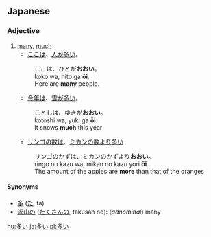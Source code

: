 ==Japanese==    
{{ja-kanjitab|多}}
===Adjective===
{{ja-adj|k|decl=i|hira=おおい|rom=ōi}}

# [[many]], [[much]]
#*[[ここ]][[は]]、[[人]][[が]][[多い]]。
#:ここは、ひとが'''おおい'''。
#:koko wa, hito ga '''ōi'''.
#:Here are '''many''' people.
#*[[今年]][[は]]、[[雪]][[が]][[多い]]。
#:ことしは、ゆきが'''おおい'''。
#:kotoshi wa, yuki ga '''ōi'''.
#:It snows '''much''' this year
#*[[リンゴ]][[の]][[数]][[は]]、[[ミカン]][[の]][[数]][[より]][[多い]]
#:リンゴのかずは、ミカンのかずより'''おおい'''。
#:ringo no kazu wa, mikan no kazu yori '''ōi'''.
#:The amount of the apples are '''more''' than that of the oranges

{{ja-i|多|おお|ō}}

====Synonyms====
*[[多]] ([[た]], ta)
*[[沢山]]の ([[たくさん]]の, takusan no): (''adnominal'') many

[[hu:多い]]
[[ja:多い]]
[[pl:多い]]